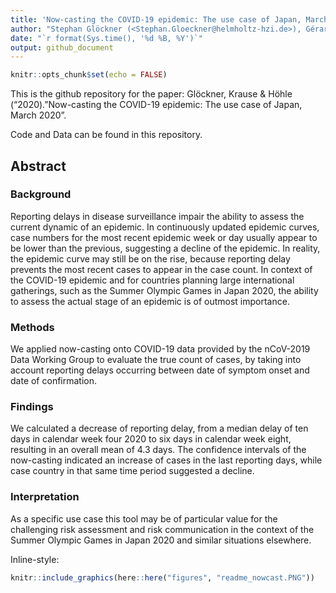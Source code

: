 ```yaml
---
title: 'Now-casting the COVID-19 epidemic: The use case of Japan, March 2020'
author: "Stephan Glöckner (<Stephan.Gloeckner@helmholtz-hzi.de>), Gérard Krause (<Gerard.Krause@helmholtz-hzi.de>) , Michael Höhle (<hoehle@math.su.se>)"
date: "`r format(Sys.time(), '%d %B, %Y')`"
output: github_document
---
```


```r
knitr::opts_chunk$set(echo = FALSE)
```

This is the github repository for the paper:
Glöckner, Krause & Höhle ("2020). "Now-casting the COVID-19 epidemic: The use case of Japan, March 2020".

Code and Data can be found in this repository.

## Abstract

### Background
Reporting delays in disease surveillance impair the ability to assess the current dynamic of an epidemic. In continuously updated epidemic curves, case numbers for the most recent epidemic week or day usually appear to be lower than the previous, suggesting a decline of the epidemic. In reality, the epidemic curve may still be on the rise, because reporting delay prevents the most recent cases to appear in the case count. In context of the COVID-19 epidemic and for countries planning large international gatherings, such as the Summer Olympic Games in Japan 2020, the ability to assess the actual stage of an epidemic is of outmost importance. 

### Methods
We applied now-casting onto COVID-19 data provided by the nCoV-2019 Data Working Group to evaluate the true count of cases, by taking into account reporting delays occurring between date of symptom onset and date of confirmation. 

### Findings
We calculated a decrease of reporting delay, from a median delay of ten days in calendar week four 2020 to six days in calendar week eight, resulting in an overall mean of 4.3 days. The confidence intervals of the now-casting indicated an increase of cases in the last reporting days, while case country in that same time period suggested a decline. 

### Interpretation
As a specific use case this tool may be of particular value for the challenging risk assessment and risk communication in the context of the Summer Olympic Games in Japan 2020 and similar situations elsewhere.

Inline-style: 
```r
knitr::include_graphics(here::here("figures", "readme_nowcast.PNG"))
```
